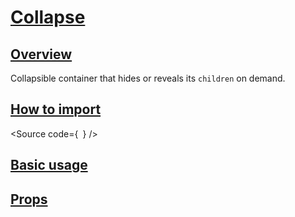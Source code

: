 

<Meta of={Stories} />

# [Collapse](#collapse)

## [Overview](#overview)

Collapsible container that hides or reveals its `children` on demand.

## [How to import](#how-to-import)

<Source
  code={`
`}
/>

## [Basic usage](#basic-usage)

<Canvas of={Stories.Base} />

## [Props](#props)

<ArgTypes of={Stories} />
